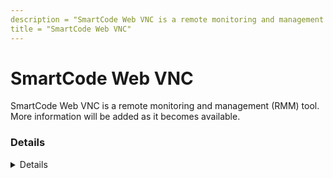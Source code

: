 ---
description = "SmartCode Web VNC is a remote monitoring and management (RMM) tool. More information will be added as it becomes available."
title = "SmartCode Web VNC"
---



# SmartCode Web VNC

SmartCode Web VNC is a remote monitoring and management (RMM) tool. More information will be added as it becomes available.

### Details
<Details author={""}
         category={""}
         created={""}
         website={""}
         lastModified={""}
         privileges={""}
         free={ false }
         verification={ false }
/>

#### Installation Paths
<Card code={ ["C:\\Program Files\\TightVNC\\*", "*\\TightVNC\\*"] }/>





### Forensic Artifacts










